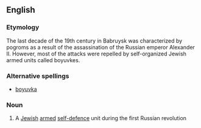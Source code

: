==English==

===Etymology===
{{etystub}}
<!-- may be Yiddish or Polish -->
The last decade of the 19th century in Babruysk was characterized by pogroms as a result of the assassination of the Russian emperor Alexander II. However, most of the attacks were repelled by self-organized Jewish armed units called boyuvkes.

===Alternative spellings===
*[[boyuvka]]

===Noun===
{{en-noun}}

# A [[Jewish]] [[armed]] [[self-defence]] unit during the first Russian revolution

<!-- NOTE: I am not at sure of the plural. -->
